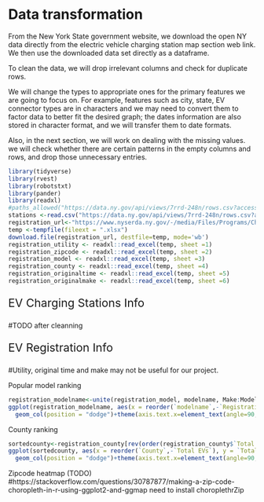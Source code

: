 # Data transformation


From the New York State government website, we download the open NY data directly from the electric vehicle charging station map section web link. We then use the downloaded data set directly as a dataframe. 

To clean the data, we will drop irrelevant columns and check for duplicate rows. 

We will change the types to appropriate ones for the primary features we are going to focus on. For example, features such as city, state, EV connector types are in characters and we may need to convert them to factor data to better fit the desired graph; the dates information are also stored in character format, and we will transfer them to date formats.

Also, in the next section, we will work on dealing with the missing values. we will check whether there are certain patterns in the empty columns and rows, and drop those unnecessary entries.


```r
library(tidyverse)
library(rvest)
library(robotstxt)
library(pander)
library(readxl)
#paths_allowed("https://data.ny.gov/api/views/7rrd-248n/rows.csv?accessType=DOWNLOAD&sorting=true")
stations <-read.csv("https://data.ny.gov/api/views/7rrd-248n/rows.csv?accessType=DOWNLOAD&sorting=true")
registration_url<-"https://www.nyserda.ny.gov/-/media/Files/Programs/ChargeNY/EV-Registration-Tables.xlsx"
temp <-tempfile(fileext = ".xlsx")
download.file(registration_url, destfile=temp, mode='wb')
registration_utility <- readxl::read_excel(temp, sheet =1)
registration_zipcode <- readxl::read_excel(temp, sheet =2)
registration_model <- readxl::read_excel(temp, sheet =3)
registration_county <- readxl::read_excel(temp, sheet =4)
registration_originaltime <- readxl::read_excel(temp, sheet =5)
registration_originalmake <- readxl::read_excel(temp, sheet =6)
```


<p style="font-size:23px;"> EV Charging Stations Info </p>
#TODO after cleanning


<p style="font-size:23px;"> EV Registration Info </p>
#Utility, original time and make may not be useful for our project.

Popular model ranking
```r
registration_modelname<-unite(registration_model, modelname, Make:Model, sep='-')[rev(order(registration_model$Registrations)),][-1,]
ggplot(registration_modelname, aes(x = reorder(`modelname`,-`Registrations`), y = `Registrations`)) +
  geom_col(position = "dodge")+theme(axis.text.x=element_text(angle=90, hjust=1))+labs(x="Make-Model")
```


County ranking
```r
sortedcounty<-registration_county[rev(order(registration_county$`Total EVs`)),][-1,]
ggplot(sortedcounty, aes(x = reorder(`County`,-`Total EVs`), y = `Total EVs`)) +
  geom_col(position = "dodge")+theme(axis.text.x=element_text(angle=90, hjust=1))+labs(x="County")
```

Zipcode heatmap (TODO)
#https://stackoverflow.com/questions/30787877/making-a-zip-code-choropleth-in-r-using-ggplot2-and-ggmap  need to install choroplethrZip
